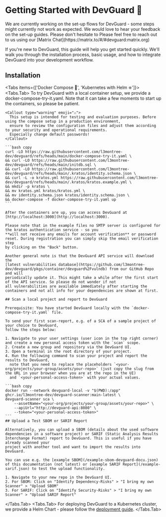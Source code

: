 
# Getting Started with DevGuard 🚀

<Callout type="warning" emoji="⚠️">
  We are currently working on the set-up flows for DevGuard - some steps might currently not work as expected.
  We would love to hear your feedback on the set-up guides. Please don't hesitate to
  Please feel free to reach out to us using our [Matrix Chat](https://matrix.to/#/#devguard:matrix.org)
</Callout>

If you're new to DevGuard, this guide will help you get started quickly. We'll walk you
through the installation process, basic usage, and how to integrate DevGuard into your
development workflow.

## Installation


<Tabs items={['Docker Compose 🐳', 'Kubernetes with Helm ⎈']}>
  <Tabs.Tab>
    To try DevGuard with a local container setup, we provide a docker-compose-try-it.yaml. Note that it can take 
    a few moments to start up the containers, so please be patient.

    <Callout type="warning" emoji="⚠️">
      This setup is intended for testing and evaluation purposes. Before using the compose setup in a production environment,
      ensure to review the configuration files and adjust them according to your security and operational requirements.
      Especially change default passwords!
    </Callout>

    ```bash copy
    curl -LO https://raw.githubusercontent.com/l3montree-dev/devguard/refs/heads/main/docker-compose-try-it.yaml \
    && curl -LO https://raw.githubusercontent.com/l3montree-dev/devguard/refs/heads/main/initdb.sql \
    && curl -LO https://raw.githubusercontent.com/l3montree-dev/devguard/refs/heads/main/.kratos/identity.schema.json \
    && curl -L -o kratos.yml https://raw.githubusercontent.com/l3montree-dev/devguard/refs/heads/main/.kratos/kratos.example.yml \
    && mkdir -p kratos \
    && mv kratos.yml kratos/kratos.yml \
    && mv identity.schema.json kratos/identity.schema.json \
    && docker-compose -f docker-compose-try-it.yaml up
    ```

    After the containers are up, you can access DevGuard at [http://localhost:3000](http://localhost:3000).

    Please note that in the example files no SMTP server is configured for the kratos authentication service - so you
    **will not receive any emails for account verification** or password reset. During registration you can simply skip the email verification step
    by clicking on the "Back" button.

    Another general note is that the DevGuard API service will download the
    [latest vulnerabilities database](https://github.com/l3montree-dev/devguard/pkgs/container/devguard%2Fvulndb) from our GitHub Repo and will
    periodically update it. This might take a while after the first start of the API service. So please do not wonder if not
    all vulnerabilities are available immediately after starting the containers and not all info for your dependencies are shown at first.

    ## Scan a local project and report to DevGuard

    Prerequisite: You have started DevGuard locally with the `docker-compose-try-it.yaml` file.

    To send your first scan-report, e.g. of a SCA of a sample project of your choice to DevGuard,
    follow the steps below: 

    1. Navigate to your user settings (user icon in the top right corner) and create a new personal access token with the `scan` scope.
    2. Create a new group and repository via the DevGuard UI.
    3. Open a terminal in the root directory of your project.
    4. Run the following command to scan your project and report the results to DevGuard,
      note that you need to replace the placeholders `<your-org/projects/your-group/assets/your-repo>` (just copy the slug from the URL in your browser when you are at the repo in the UI)
      and `<your-personal-access-token>` with your actual values.

    ```bash copy
    docker run --network devguard-local -v "$(PWD):/app" ghcr.io/l3montree-dev/devguard-scanner:main-latest \
    devguard-scanner sca \
        --assetName="<your-org/projects/your-group/assets/your-repo>" \
        --apiUrl="http://devguard-api:8080" \
        --token="<your-personal-access-token>"
    ```
    ## Upload a Test SBOM or SARIF Report

    Alternatively, you can upload a SBOM (details about the used software dependencies in a software project) or SARIF (Static Analysis Results Interchange Format) report to DevGuard. This is useful if you have already scanned your
    project with another tool and want to import the results into DevGuard.

    You can use e.g. the [example SBOM](/example-sbom-devguard-docu.json) of this documentation (not latest) or [example SARIF Report](/example-sarif.json) to test the upload functionality.

    1. Navigate to your new repo in the DevGuard UI.
    2. For SBOM: Click on "Identify Dependency-Risks" > "I bring my own Scanner" > "Upload SBOM"
    3. For SARIF: Click on "Identify Security-Risks" > "I bring my own Scanner" > "Upload SARIF Report"

  </Tabs.Tab>
  <Tabs.Tab>
    For deploying DevGuard to a Kubernetes cluster, we provide a Helm Chart -
    please follow the [deployment guide](/getting-started/self-hosting-devguard/kubernetes).
  </Tabs.Tab>
</Tabs>
